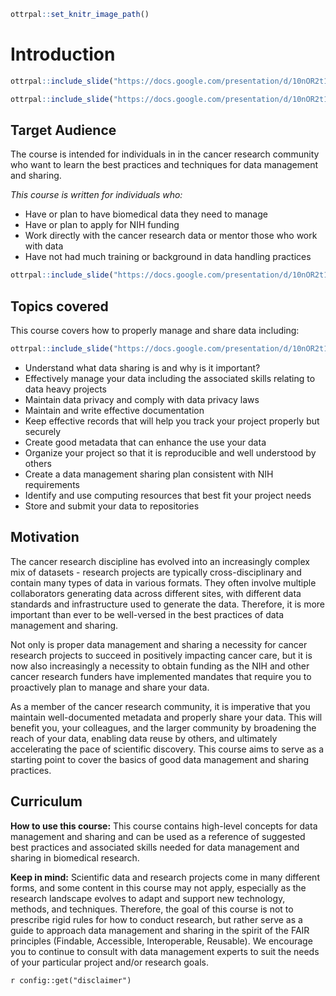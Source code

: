 
```r
ottrpal::set_knitr_image_path()
```

# Introduction

```r
ottrpal::include_slide("https://docs.google.com/presentation/d/10nOR2t1-F0E01fItN_l8uYRWslH2PmebPvhQzCBeCPM/edit#slide=id.gd422c5de97_0_0")
```

```r
ottrpal::include_slide("https://docs.google.com/presentation/d/10nOR2t1-F0E01fItN_l8uYRWslH2PmebPvhQzCBeCPM/edit#slide=id.gd422c5de97_0_10")
```


## Target Audience  

The course is intended for individuals in in the cancer research community who want to learn the best practices and techniques for data management and sharing.

_This course is written for individuals who:_   

- Have or plan to have biomedical data they need to manage
- Have or plan to apply for NIH funding
- Work directly with the cancer research data or mentor those who work with data
- Have not had much training or background in data handling practices


```r
ottrpal::include_slide("https://docs.google.com/presentation/d/10nOR2t1-F0E01fItN_l8uYRWslH2PmebPvhQzCBeCPM/edit#slide=id.g1173f7473f7_0_0")
```

## Topics covered

This course covers how to properly manage and share data including:


```r
ottrpal::include_slide("https://docs.google.com/presentation/d/10nOR2t1-F0E01fItN_l8uYRWslH2PmebPvhQzCBeCPM/edit#slide=id.gfd7c7a0ba8_0_0")
```

- Understand what data sharing is and why is it important?
- Effectively manage your data including the associated skills relating to data heavy projects
- Maintain data privacy and comply with data privacy laws
- Maintain and write effective documentation
- Keep effective records that will help you track your project properly but securely
- Create good metadata that can enhance the use your data
- Organize your project so that it is reproducible and well understood by others
- Create a data management sharing plan consistent with NIH requirements
- Identify and use computing resources that best fit your project needs
- Store and submit your data to repositories


## Motivation

The cancer research discipline has evolved into an increasingly complex mix of datasets - research projects are typically cross-disciplinary and contain many types of data in various formats. They often involve multiple collaborators generating data across different sites, with different data standards and infrastructure used to generate the data. Therefore, it is more important than ever to be well-versed in the best practices of data management and sharing.

Not only is proper data management and sharing a necessity for cancer research projects to succeed in positively impacting cancer care, but it is now also increasingly a necessity to obtain funding as the NIH and other cancer research funders have implemented mandates that require you to proactively plan to manage and share your data.

As a member of the cancer research community, it is imperative that you maintain well-documented metadata and properly share your data. This will benefit you, your colleagues, and the larger community by broadening the reach of your data, enabling data reuse by others, and ultimately accelerating the pace of scientific discovery. This course aims to serve as a starting point to cover the basics of good data management and sharing practices.


## Curriculum  

**How to use this course:**
This course contains high-level concepts for data management and sharing and can be used as a reference of suggested best practices and associated skills needed for data management and sharing in biomedical research.

**Keep in mind:**
Scientific data and research projects come in many different forms, and some content in this course may not apply, especially as the research landscape evolves to adapt and support new technology, methods, and techniques. Therefore, the goal of this course is not to prescribe rigid rules for how to conduct research, but rather serve as a guide to approach data management and sharing in the spirit of the FAIR principles (Findable, Accessible, Interoperable, Reusable). We encourage you to continue to consult with data management experts to suit the needs of your particular project and/or research goals.

<div class = disclaimer>
`r config::get("disclaimer")`
</div>
